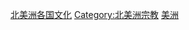 {{Categories by country|nocat}}

[[Category:北美洲各国文化|]]
[[Category:北美洲宗教|Category:北美洲宗教]]
[[Category:各洲各國宗教|美洲]]